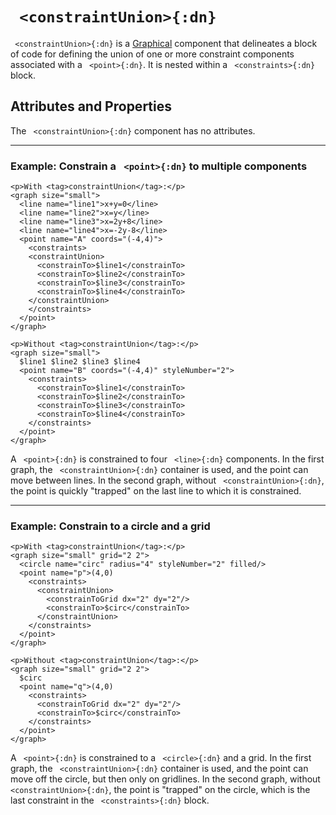 


# ` <constraintUnion>{:dn}`


` <constraintUnion>{:dn}` is a [Graphical](../document_structure/essentialConcepts#component-types)
component that delineates 
a block of code for defining the union of one or more constraint components 
associated with a ` <point>{:dn}`. It is nested within a ` <constraints>{:dn}` block.

## Attributes and Properties 
The ` <constraintUnion>{:dn}` component has no attributes.
 <PropDisplay name='constraintUnion'/>

---

### Example: Constrain a ` <point>{:dn}` to multiple components


```doenet-editor-horiz
<p>With <tag>constraintUnion</tag>:</p>
<graph size="small">
  <line name="line1">x+y=0</line>
  <line name="line2">x=y</line>
  <line name="line3">x=2y+8</line>
  <line name="line4">x=-2y-8</line>
  <point name="A" coords="(-4,4)">
    <constraints>
    <constraintUnion>
      <constrainTo>$line1</constrainTo>
      <constrainTo>$line2</constrainTo>
      <constrainTo>$line3</constrainTo>
      <constrainTo>$line4</constrainTo>
    </constraintUnion>
    </constraints>
  </point>
</graph>

<p>Without <tag>constraintUnion</tag>:</p>
<graph size="small">
  $line1 $line2 $line3 $line4
  <point name="B" coords="(-4,4)" styleNumber="2">
    <constraints>
      <constrainTo>$line1</constrainTo>
      <constrainTo>$line2</constrainTo>
      <constrainTo>$line3</constrainTo>
      <constrainTo>$line4</constrainTo>
    </constraints>
  </point>
</graph>
```



A ` <point>{:dn}` is constrained to four ` <line>{:dn}` components. 
In the first graph, the ` <constraintUnion>{:dn}` container is used, 
and the point can move between lines. In the second graph, without ` <constraintUnion>{:dn}`, 
the point is quickly "trapped" on the last line to which it is constrained.



---

### Example: Constrain to a circle and a grid


```doenet-editor-horiz
<p>With <tag>constraintUnion</tag>:</p>
<graph size="small" grid="2 2">
  <circle name="circ" radius="4" styleNumber="2" filled/>
  <point name="p">(4,0)
    <constraints>
      <constraintUnion>
        <constrainToGrid dx="2" dy="2"/>
        <constrainTo>$circ</constrainTo>
      </constraintUnion>
    </constraints>
  </point>  
</graph>

<p>Without <tag>constraintUnion</tag>:</p>
<graph size="small" grid="2 2">
  $circ
  <point name="q">(4,0)
    <constraints>
      <constrainToGrid dx="2" dy="2"/>
      <constrainTo>$circ</constrainTo>
    </constraints>
  </point>  
</graph>
```



A ` <point>{:dn}` is constrained to a ` <circle>{:dn}` and a grid. In the first 
graph, the ` <constraintUnion>{:dn}` container is used, and the point can move off the circle, 
but then only on gridlines. In the second graph, without ` <constraintUnion>{:dn}`, the 
point is "trapped" on the circle, which is the last constraint in the ` <constraints>{:dn}` block.


